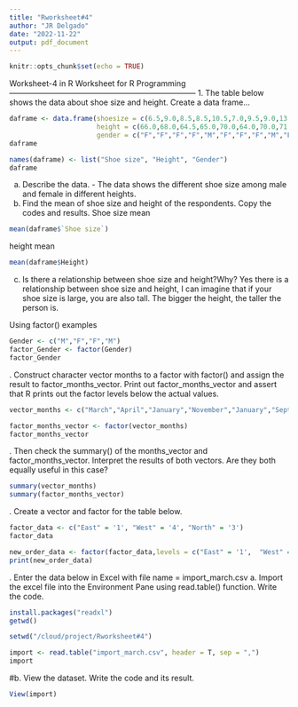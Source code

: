 ```yaml
---
title: "Rworksheet#4"
author: "JR Delgado"
date: "2022-11-22"
output: pdf_document
---
```


```r
knitr::opts_chunk$set(echo = TRUE)
```
\hfill\break

Worksheet-4 in R
Worksheet for R Programming
\hfill\break
------------------------------------------------------------------------
1. The table below shows the data about shoe size and height. 
   Create a data frame...
```r

daframe <- data.frame(shoesize = c(6.5,9.0,8.5,8.5,10.5,7.0,9.5,9.0,13.0,7.5,10.5,8.5,12.0,10.5,13.0,11.5,8.5,5.0,10.0,6.5,7.5,8.5,10.5,8.5,10.5,11.0,9.0,13.0),
                      height = c(66.0,68.0,64.5,65.0,70.0,64.0,70.0,71.0,72.0,64.0,74.5,67.0,71.0,71.0,77.0,72.0,59.0,62.0,72.0,66.0,64.0,67.0,73.0,69.0,72.0,70.0,69.0,70.0), 
                      gender = c("F","F","F","F","M","F","F","F","M","F","M","F","M","M","M","M","F","F","M","F","F","M","M","F","M","M","M","M") )
daframe

names(daframe) <- list("Shoe size", "Height", "Gender")
daframe
```

\hfill\break
a. Describe the data. - The data shows the different shoe size among male and female in different heights.
\hfill\break
b. Find the mean of shoe size and height of the respondents.
Copy the codes and results.
Shoe size mean

```r
mean(daframe$`Shoe size`)
```
height mean

```r
mean(daframe$Height)
```
\hfill\break
c. Is there a relationship between shoe size and height?Why? Yes there is a relationship between shoe size and height, I can imagine that if your shoe size is large, you are also tall. The bigger the height, the taller the person is.

Using factor() 
examples

```r
Gender <- c("M","F","F","M")
factor_Gender <- factor(Gender)
factor_Gender
```
\hfill\break
2. Construct character vector months to a factor with factor() and assign the result to factor_months_vector. Print out factor_months_vector and assert that R prints out the factor levels below the actual values.

```r
vector_months <- c("March","April","January","November","January","September","October","September","November","August","January","November","November","February","May","August","July","December","August","August","September","November","February","April")

factor_months_vector <- factor(vector_months)
factor_months_vector 
```
\hfill\break
3. Then check the summary() of the months_vector and factor_months_vector. 
Interpret the results of both vectors. Are they both equally useful in this case? 

```r

summary(vector_months)
summary(factor_months_vector)
```
\hfill\break
4. Create a vector and factor for the table below.

```r
factor_data <- c("East" = '1', "West" = '4', "North" = '3')
factor_data

new_order_data <- factor(factor_data,levels = c("East" = '1',  "West" = '4',  "North" = '3'))
print(new_order_data)
```
\hfill\break
5. Enter the data below in Excel with file name = import_march.csv
a. Import the excel file into the Environment Pane using read.table() function.
Write the code.
```r
install.packages("readxl")
getwd()

setwd("/cloud/project/Rworksheet#4")
```


```r

import <- read.table("import_march.csv", header = T, sep = ",")
import
```
\hfill\break
#b. View the dataset. Write the code and its result.
```r

View(import)
```


